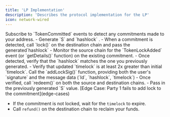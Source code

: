 ```yaml
---
title: 'LP Implementation'
description: 'Describes the protocol implementation for the LP'
icon: network-wired
---
```


<Steps>
  <Step title="Monitor the source chain">
    Subscribe to `TokenCommitted` events to detect any commitments made to your address.
  </Step>
  <Step title="Lock funds on the destination chain">
    - Generate `S` and `hashlock` .
    - When a commitment is detected, call `lock()` on the destination chain and pass the generated`hashlock`
  </Step>
  <Step title="Verify the commitment lock">
    - Monitor the source chain for the `TokenLockAdded` event (or `getDetails()` function) on the existing commitment.
    - Once detected, verify that the `hashlock` matches the one you previously generated.
    - Verify that updated `timelock` is at least 2x greater than initial `timelock`.
  </Step>
  <Step title="(signature flow) hashlock addition on behalf of the user" stepNumber="3*">
    Call the `addLockSig()` function, providing both the user's `signature` and the message data (`Id`, `hashlock`, `timelock`)
  </Step>
  <Step title="Complete the exchange" stepNumber="4">
    - Once verified, call `redeem()` on both the source and destination chains.
    - Pass in the previously generated `S` value.
  </Step>
</Steps>

<Warning>
[Edge Case: Party 1 fails to add lock to the commitment](edge-cases)

- If the commitment is not locked, wait for the `timelock` to expire.
- Call `refund()` on the destination chain to reclaim your funds.
</Warning>